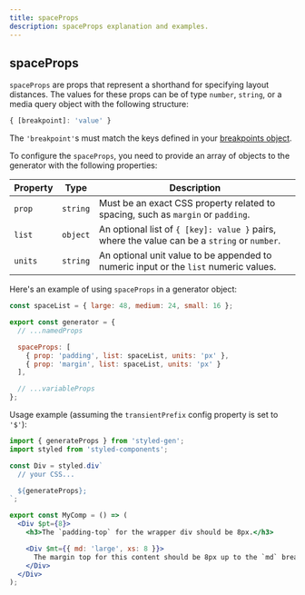 ```yaml
---
title: spaceProps
description: spaceProps explanation and examples.
---
```


## spaceProps

`spaceProps` are props that represent a shorthand for specifying layout distances. The values for these props can be of type `number`, `string`, or a media query object with the following structure:
```typescript
{ [breakpoint]: 'value' }
```
The `'breakpoint'`s must match the keys defined in your [breakpoints object](/breakpoints-object).

To configure the `spaceProps`, you need to provide an array of objects to the generator with the following properties:

| Property      | Type             | Description                                                                                                                                                                                                                                                                                      |
| ------------- | ---------------- | ------------------------------------------------------------------------------------------------------------------------------------------------------------------------------------------------------------------------------------------------------------------------------------------------ |
| `prop`        | `string`         | Must be an exact CSS property related to spacing, such as `margin` or `padding`. |
| `list`        | `object`         | An optional list of `{ [key]: value }` pairs, where the value can be a `string` or `number`. |
| `units`       | `string`         | An optional unit value to be appended to numeric input or the `list` numeric values. |

Here's an example of using `spaceProps` in a generator object:

```javascript title="generator.js"
const spaceList = { large: 48, medium: 24, small: 16 };

export const generator = {
  // ...namedProps

  spaceProps: [
    { prop: 'padding', list: spaceList, units: 'px' },
    { prop: 'margin', list: spaceList, units: 'px' }
  ],

  // ...variableProps
};
```

Usage example (assuming the `transientPrefix` config property is set to `'$'`):

```jsx title="MyComp.js"
import { generateProps } from 'styled-gen';
import styled from 'styled-components';

const Div = styled.div`
  // your CSS...

  ${generateProps};
`;

export const MyComp = () => (
  <Div $pt={8}>
    <h3>The `padding-top` for the wrapper div should be 8px.</h3>

    <Div $mt={{ md: 'large', xs: 8 }}>
      The margin top for this content should be 8px up to the `md` breakpoint and 48px above that.
    </Div>
  </Div>
);
```
